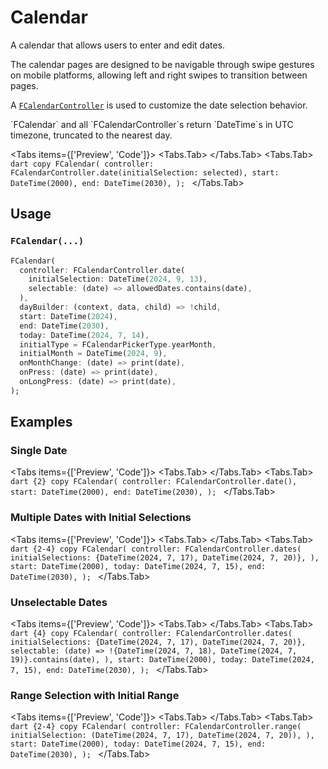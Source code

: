 
# Calendar
A calendar that allows users to enter and edit dates.

The calendar pages are designed to be navigable through swipe gestures on mobile platforms, allowing left and right
swipes to transition between pages.

A [`FCalendarController`](https://pub.dev/documentation/forui/latest/forui.widgets.calendar/FCalendarController-class.html)
is used to customize the date selection behavior.

<LinkBadgeGroup>
    <LinkBadge label="API Reference" href="https://pub.dev/documentation/forui/latest/forui.widgets.calendar/"/>
</LinkBadgeGroup>

<Callout type="info">
    `FCalendar` and all `FCalendarController`s return `DateTime`s in UTC timezone, truncated to the nearest day.
</Callout>

<Tabs items={['Preview', 'Code']}>
    <Tabs.Tab>
        <Widget name='calendar' query={{}} height={500}/>
    </Tabs.Tab>
    <Tabs.Tab>
        ```dart copy
        FCalendar(
          controller: FCalendarController.date(initialSelection: selected),
          start: DateTime(2000),
          end: DateTime(2030),
        );
        ```
    </Tabs.Tab>
</Tabs>

## Usage

### `FCalendar(...)`

```dart copy
FCalendar(
  controller: FCalendarController.date(
    initialSelection: DateTime(2024, 9, 13),
    selectable: (date) => allowedDates.contains(date),
  ),
  dayBuilder: (context, data, child) => !child,
  start: DateTime(2024),
  end: DateTime(2030),
  today: DateTime(2024, 7, 14),
  initialType = FCalendarPickerType.yearMonth,
  initialMonth = DateTime(2024, 9),
  onMonthChange: (date) => print(date),
  onPress: (date) => print(date),
  onLongPress: (date) => print(date),
);
```
## Examples

### Single Date
<Tabs items={['Preview', 'Code']}>
    <Tabs.Tab>
        <Widget name='calendar' query={{}} height={500}/>
    </Tabs.Tab>
    <Tabs.Tab>
        ```dart {2} copy
        FCalendar(
          controller: FCalendarController.date(),
          start: DateTime(2000),
          end: DateTime(2030),
        );
        ```
    </Tabs.Tab>
</Tabs>

### Multiple Dates with Initial Selections
<Tabs items={['Preview', 'Code']}>
    <Tabs.Tab>
        <Widget name='calendar' variant='dates' query={{}} height={500}/>
    </Tabs.Tab>
    <Tabs.Tab>
        ```dart {2-4} copy
        FCalendar(
          controller: FCalendarController.dates(
            initialSelections: {DateTime(2024, 7, 17), DateTime(2024, 7, 20)},
          ),
          start: DateTime(2000),
          today: DateTime(2024, 7, 15),
          end: DateTime(2030),
        );
        ```
    </Tabs.Tab>
</Tabs>

### Unselectable Dates
<Tabs items={['Preview', 'Code']}>
    <Tabs.Tab>
        <Widget name='calendar' variant='unselectable' query={{}} height={500}/>
    </Tabs.Tab>
    <Tabs.Tab>
      ```dart {4} copy
      FCalendar(
        controller: FCalendarController.dates(
          initialSelections: {DateTime(2024, 7, 17), DateTime(2024, 7, 20)},
          selectable: (date) => !{DateTime(2024, 7, 18), DateTime(2024, 7, 19)}.contains(date),
        ),
        start: DateTime(2000),
        today: DateTime(2024, 7, 15),
        end: DateTime(2030),
      );
      ```
    </Tabs.Tab>
</Tabs>

### Range Selection with Initial Range
<Tabs items={['Preview', 'Code']}>
    <Tabs.Tab>
        <Widget name='calendar' variant='range' query={{}} height={500}/>
    </Tabs.Tab>
    <Tabs.Tab>
        ```dart {2-4} copy
        FCalendar(
          controller: FCalendarController.range(
            initialSelection: (DateTime(2024, 7, 17), DateTime(2024, 7, 20)),
          ),
          start: DateTime(2000),
          today: DateTime(2024, 7, 15),
          end: DateTime(2030),
        );
        ```
    </Tabs.Tab>
</Tabs>
